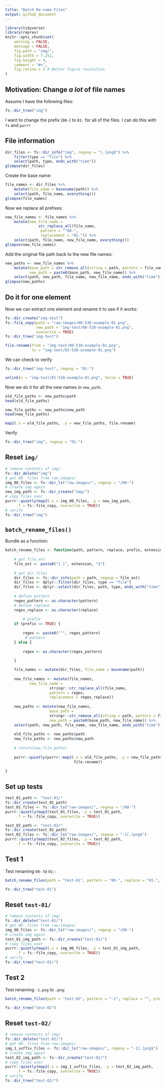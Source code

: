 ```yaml
---
title: "Batch Re-name Files"
output: github_document
---
```


```r
library(tidyverse)
library(reprex)
knitr::opts_chunk$set(
    warning = FALSE,
    message = FALSE,
    fig.path = "img/",
    fig.width = 7.252,
    fig.height = 4,
    comment = "#>",
    fig.retina = 3 # Better figure resolution
)
```

## Motivation: Change *a lot* of file names

Assume I have the following files: 

```r
fs::dir_tree("img")
```

I want to change the prefix (`00-`) to `01-` for all of the files. I can do this with `fs` and `purrr`

## File information

```r
dir_files <- fs::dir_info("img", regexp = "[.]png$") %>% 
    filter(type == "file") %>% 
    select(path, type, ends_with("time"))
glimpse(dir_files)
```

Create the base name:

```r
file_names <- dir_files %>% 
    mutate(file_name = basename(path)) %>% 
    select(path, file_name, everything())
glimpse(file_names)
```

Now we replace all prefixes: 

```r
new_file_names <- file_names %>% 
    mutate(new_file_name = 
               str_replace_all(file_name,
                pattern = "^00-", 
                replacement = "01-")) %>% 
    select(path, file_name, new_file_name, everything())
glimpse(new_file_names)
```

Add the original file path back to the new file names:

```r
new_paths <- new_file_names %>% 
    mutate(base_path = str_remove_all(string = path, pattern = file_name),
           new_path = paste0(base_path, new_file_name)) %>% 
    select(path, new_path, file_name, new_file_name, ends_with("time"))
glimpse(new_paths)
```


## Do it for one element 

Now we can extract one element and rename it to see if it works: 

```r
fs::dir_create("img-test")
fs::file_copy(path = "raw-images/00-538-example-01.png", 
              new_path = "img-test/00-538-example-01.png", 
              overwrite = TRUE)
fs::dir_tree("img-test")
```

```r
file.rename(from = "img-test/00-538-example-01.png", 
            to = "img-test/01-538-example-01.png")
```

We can check to verify 

```r
fs::dir_tree("img-test", regexp = "01-")
```

```r
unlink(x = "img-test/01-538-example-01.png", force = TRUE)
```

Now we do it for all the new names in `new_path`. 

```r
old_file_paths <- new_paths$path
head(old_file_paths)
```

```r
new_file_paths <- new_paths$new_path
head(new_file_paths)
```

```r
map2(.x = old_file_paths, .y = new_file_paths, file.rename)
```

Verify 

```r
fs::dir_tree("img", regexp = "01-")
```

## Reset `img/`

```r
# remove contents of img/
fs::dir_delete("img")
# get 00- files from raw-images/
img_00_files <- fs::dir_ls("raw-images/", regexp = "/00-")
# create img again
new_img_path <- fs::dir_create("img/")
# copy files over 
purrr::quietly(map2(.x = img_00_files, .y = new_img_path, 
     .f = fs::file_copy, overwrite = TRUE))
# verify
fs::dir_tree("img")
```

## `batch_rename_files()`

Bundle as a function: 

```r
batch_rename_files <- function(path, pattern, replace, prefix, extension) {
    
    # get file_ext
    file_ext <- paste0("[.]", extension, "$")
    
    # get dir_files
    dir_files <- fs::dir_info(path = path, regexp = file_ext) 
    dir_files <- dplyr::filter(dir_files, type == "file") 
    dir_files <- dplyr::select(dir_files, path, type, ends_with("time"))
    
    # define pattern
    regex_pattern <- as.character(pattern)
    # define replace
    regex_replace <- as.character(replace)
    
        # prefix
    if (prefix == TRUE) {
        
        regex <- paste0("^", regex_pattern)
         # pattern
    } else { 
        
        regex <- as.character(regex_pattern)
       
    } 

    file_names <- mutate(dir_files, file_name = basename(path))
    
    new_file_names <- mutate(file_names, 
           new_file_name = 
                    stringr::str_replace_all(file_name,
                    pattern = regex, 
                    replacement = regex_replace))
    
    new_paths <- mutate(new_file_names, 
                    base_path = 
                    stringr::str_remove_all(string = path, pattern = file_name),
                    new_path = paste0(base_path, new_file_name)) %>% 
    select(path, new_path, file_name, new_file_name, ends_with("time"))
    
    old_file_paths <- new_paths$path
    new_file_paths <- new_paths$new_path
    
    # return(new_file_paths)
    
    purrr::quietly(purrr::map2(.x = old_file_paths, .y = new_file_paths,
                               file.rename))
    
}
```

## Set up tests 

```r
test_01_path <- "test-01/"
fs::dir_create(test_01_path)
test_01_files <- fs::dir_ls("raw-images/", regexp = "/00-")
purrr::quietly(map2(test_01_files, .y = test_01_path, 
     .f = fs::file_copy, overwrite = TRUE))
```

```r
test_02_path <- "test-02/"
fs::dir_create(test_02_path)
test_02_files <- fs::dir_ls("raw-images/", regexp = "-1[.]png$")
purrr::quietly(map2(test_02_files, .y = test_02_path, 
     .f = fs::file_copy, overwrite = TRUE))
```

## Test 1

Test renaming `00-` to `01-`:

```r
batch_rename_files(path = "test-01", pattern = "00-", replace = "01-", prefix = TRUE, extension = "png")
```

```r
fs::dir_tree("test-01")
```

## Reset `test-01/`

```r
# remove contents of img/
fs::dir_delete("test-01/")
# get 00- files from raw-images/
img_00_files <- fs::dir_ls("raw-images/", regexp = "/00-")
# create img again
test_01_img_path <- fs::dir_create("test-01/")
# copy files over 
purrr::quietly(map2(.x = img_00_files, .y = test_01_img_path, 
     .f = fs::file_copy, overwrite = TRUE))
# verify
fs::dir_tree("test-01/")
```


## Test 2

Test renaming `-1.png` to `.png`:

```r
batch_rename_files(path = "test-02", pattern = "-1", replace = "", prefix = FALSE, extension = "png")
```

```r
fs::dir_tree("test-02")
```

## Reset `test-02/`

```r
# remove contents of img/
fs::dir_delete("test-02/")
# get 00- files from raw-images/
img_1_suffix_files <- fs::dir_ls("raw-images/", regexp = "-1[.]png$")
# create img again
test_02_img_path <- fs::dir_create("test-02/")
# copy files over 
purrr::quietly(map2(.x = img_1_suffix_files, .y = test_02_img_path, 
     .f = fs::file_copy, overwrite = TRUE))
# verify
fs::dir_tree("test-02/")
```